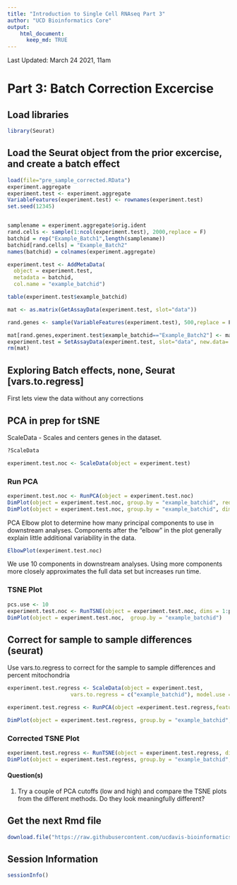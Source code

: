 ```yaml
---
title: "Introduction to Single Cell RNAseq Part 3"
author: "UCD Bioinformatics Core"
output:
    html_document:
      keep_md: TRUE
---
```



Last Updated: March 24 2021, 11am

# Part 3: Batch Correction Excercise


## Load libraries
```r
library(Seurat)
```

## Load the Seurat object from the prior excercise, and **create a batch effect**

```r
load(file="pre_sample_corrected.RData")
experiment.aggregate
experiment.test <- experiment.aggregate
VariableFeatures(experiment.test) <- rownames(experiment.test)
set.seed(12345)


samplename = experiment.aggregate$orig.ident
rand.cells <- sample(1:ncol(experiment.test), 2000,replace = F)
batchid = rep("Example_Batch1",length(samplename))
batchid[rand.cells] = "Example_Batch2"
names(batchid) = colnames(experiment.aggregate)

experiment.test <- AddMetaData(
  object = experiment.test,
  metadata = batchid,
  col.name = "example_batchid")

table(experiment.test$example_batchid)

mat <- as.matrix(GetAssayData(experiment.test, slot="data"))

rand.genes <- sample(VariableFeatures(experiment.test), 500,replace = F)

mat[rand.genes,experiment.test$example_batchid=="Example_Batch2"] <- mat[rand.genes,experiment.test$example_batchid=="Example_Batch2"] + 0.22
experiment.test = SetAssayData(experiment.test, slot="data", new.data= mat )
rm(mat)
```

## Exploring Batch effects, none, Seurat [vars.to.regress]

First lets view the data without any corrections

## PCA in prep for tSNE

ScaleData - Scales and centers genes in the dataset.
```r
?ScaleData
```


```r
experiment.test.noc <- ScaleData(object = experiment.test)
```

### Run PCA
```r
experiment.test.noc <- RunPCA(object = experiment.test.noc)
DimPlot(object = experiment.test.noc, group.by = "example_batchid", reduction = "pca")
DimPlot(object = experiment.test.noc, group.by = "example_batchid", dims = c(2,3), reduction = "pca")
```

PCA Elbow plot to determine how many principal components to use in downstream analyses.  Components after the "elbow" in the plot generally explain little additional variability in the data.

```r
ElbowPlot(experiment.test.noc)
```

We use 10 components in downstream analyses. Using more components more closely approximates the full data set but increases run time.

### TSNE Plot
```r
pcs.use <- 10
experiment.test.noc <- RunTSNE(object = experiment.test.noc, dims = 1:pcs.use)
DimPlot(object = experiment.test.noc,  group.by = "example_batchid")
```

## Correct for sample to sample differences (seurat)

Use vars.to.regress to correct for the sample to sample differences and percent mitochondria
```r
experiment.test.regress <- ScaleData(object = experiment.test,
                    vars.to.regress = c("example_batchid"), model.use = "linear")

experiment.test.regress <- RunPCA(object =experiment.test.regress,features=rownames(experiment.test.noc))

DimPlot(object = experiment.test.regress, group.by = "example_batchid", reduction = "pca")
```

### Corrected TSNE Plot
```r
experiment.test.regress <- RunTSNE(object = experiment.test.regress, dims.use = 1:50)
DimPlot(object = experiment.test.regress, group.by = "example_batchid", reduction = "tsne")
```

#### Question(s)

1. Try a couple of PCA cutoffs (low and high) and compare the TSNE plots from the different methods.  Do they look meaningfully different?

## Get the next Rmd file
```r
download.file("https://raw.githubusercontent.com/ucdavis-bioinformatics-training/2022-March-Single-Cell-RNA-Seq-Analysis/master/data_analysis/scRNA_Workshop-PART4.Rmd", "scRNA_Workshop-PART4.Rmd")
```

## Session Information
```r
sessionInfo()
```
